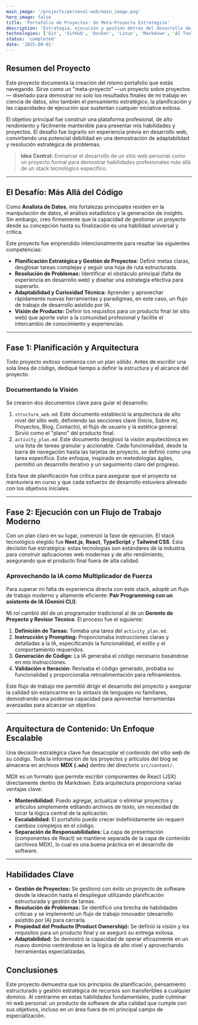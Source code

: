 ```yaml
---
main_image: '/projects/personal-web/main_image.png'
hero_image: false
title: 'Portafolio de Proyectos: Un Meta-Proyecto Estratégico'
description: 'Estrategia, ejecución y gestión detrás del desarrollo de este sitio web personal.'
technologies: ['Git', 'GitHub', 'Docker', 'Linux', 'Markdown', 'AI Tools']
status: 'completed'
date: '2025-09-01'
---
```


## Resumen del Proyecto

Este proyecto documenta la creación del mismo portafolio que estás navegando. Sirve como un "meta-proyecto" —un proyecto sobre proyectos— diseñado para demostrar no solo los resultados finales de mi trabajo en ciencia de datos, sino también el pensamiento estratégico, la planificación y las capacidades de ejecución que sustentan cualquier iniciativa exitosa.

El objetivo principal fue construir una plataforma profesional, de alto rendimiento y fácilmente mantenible para presentar mis habilidades y proyectos. El desafío fue lograrlo sin experiencia previa en desarrollo web, convirtiendo una potencial debilidad en una demostración de adaptabilidad y resolución estratégica de problemas.

> **Idea Central:** Enmarcar el desarrollo de un sitio web personal como un proyecto formal para demostrar habilidades profesionales más allá de un stack tecnológico específico.

---

## El Desafío: Más Allá del Código

Como **Analista de Datos**, mis fortalezas principales residen en la manipulación de datos, el análisis estadístico y la generación de insights. Sin embargo, creo firmemente que la capacidad de gestionar un proyecto desde su concepción hasta su finalización es una habilidad universal y crítica.

Este proyecto fue emprendido intencionalmente para resaltar las siguientes competencias:

*   **Planificación Estratégica y Gestión de Proyectos:** Definir metas claras, desglosar tareas complejas y seguir una hoja de ruta estructurada.
*   **Resolución de Problemas:** Identificar el obstáculo principal (falta de experiencia en desarrollo web) y diseñar una estrategia efectiva para superarlo.
*   **Adaptabilidad y Curiosidad Técnica:** Aprender y aprovechar rápidamente nuevas herramientas y paradigmas, en este caso, un flujo de trabajo de desarrollo asistido por IA.
*   **Visión de Producto:** Definir los requisitos para un producto final (el sitio web) que aporte valor a la comunidad profesional y facilite el intercambio de conocimiento y experiencias.

<CustomImage 
  src="/projects/personal-web/image_1.png" 
  alt="Diagrama de Flujo del Proyecto" 
  width="80%"
/>

---

## Fase 1: Planificación y Arquitectura

Todo proyecto exitoso comienza con un plan sólido. Antes de escribir una sola línea de código, dediqué tiempo a definir la estructura y el alcance del proyecto.

### Documentando la Visión

Se crearon dos documentos clave para guiar el desarrollo:

1.  `structure_web.md`: Este documento estableció la arquitectura de alto nivel del sitio web, definiendo las secciones clave (Inicio, Sobre mí, Proyectos, Blog, Contacto), el flujo de usuario y la estética general. Sirvió como el "plano" del producto final.
2.  `activity_plan.md`: Este documento desglosó la visión arquitectónica en una lista de tareas granular y accionable. Cada funcionalidad, desde la barra de navegación hasta las tarjetas de proyecto, se definió como una tarea específica. Este enfoque, inspirado en metodologías ágiles, permitió un desarrollo iterativo y un seguimiento claro del progreso.

Esta fase de planificación fue crítica para asegurar que el proyecto se mantuviera en curso y que cada esfuerzo de desarrollo estuviera alineado con los objetivos iniciales.

<CustomImage 
  src="/projects/personal-web/image_2.png" 
  alt="Plan de Actividades" 
  width="90%"
  caption="Plan de actividades utilizado para el desarrollo de esta página web."
/>

---

## Fase 2: Ejecución con un Flujo de Trabajo Moderno

Con un plan claro en su lugar, comenzó la fase de ejecución. El stack tecnológico elegido fue **Next.js**, **React**, **TypeScript** y **Tailwind CSS**. Esta decisión fue estratégica: estas tecnologías son estándares de la industria para construir aplicaciones web modernas y de alto rendimiento, asegurando que el producto final fuera de alta calidad.

### Aprovechando la IA como Multiplicador de Fuerza

Para superar mi falta de experiencia directa con este stack, adopté un flujo de trabajo moderno y altamente eficiente: **Pair Programming con un asistente de IA (Gemini CLI)**.

Mi rol cambió del de un programador tradicional al de un **Gerente de Proyecto y Revisor Técnico**. El proceso fue el siguiente:

1.  **Definición de Tareas:** Tomaba una tarea del `activity_plan.md`.
2.  **Instrucción y Prompting:** Proporcionaba instrucciones claras y detalladas a la IA, especificando la funcionalidad, el estilo y el comportamiento requeridos.
3.  **Generación de Código:** La IA generaba el código necesario basándose en mis instrucciones.
4.  **Validación e Iteración:** Revisaba el código generado, probaba su funcionalidad y proporcionaba retroalimentación para refinamientos.

Este flujo de trabajo me permitió dirigir el desarrollo del proyecto y asegurar la calidad sin estancarme en la sintaxis de lenguajes no familiares, demostrando una poderosa capacidad para aprovechar herramientas avanzadas para alcanzar un objetivo.

---

## Arquitectura de Contenido: Un Enfoque Escalable

Una decisión estratégica clave fue desacoplar el contenido del sitio web de su código. Toda la información de los proyectos y artículos del blog se almacena en archivos **MDX (`.mdx`)** dentro del directorio `src/content/`.

MDX es un formato que permite escribir componentes de React (JSX) directamente dentro de Markdown. Esta arquitectura proporciona varias ventajas clave:

*   **Mantenibilidad:** Puedo agregar, actualizar o eliminar proyectos y artículos simplemente editando archivos de texto, sin necesidad de tocar la lógica central de la aplicación.
*   **Escalabilidad:** El portafolio puede crecer indefinidamente sin requerir cambios complejos en el código.
*   **Separación de Responsabilidades:** La capa de presentación (componentes de React) se mantiene separada de la capa de contenido (archivos MDX), lo cual es una buena práctica en el desarrollo de software.

<CustomImage 
  src="/projects/personal-web/image_3.png" 
  alt="Arquitectura de Contenido" 
  width="40%"
  caption="Estructura de carpetas escalable para la redacción de nuevos proyectos."
/>

---

## Habilidades Clave

*   **Gestión de Proyectos:** Se gestionó con éxito un proyecto de software desde la ideación hasta el despliegue utilizando planificación estructurada y gestión de tareas.
*   **Resolución de Problemas:** Se identificó una brecha de habilidades críticas y se implementó un flujo de trabajo innovador (desarrollo asistido por IA) para cerrarla.
*   **Propiedad del Producto (Product Ownership):** Se definió la visión y los requisitos para un producto final y se aseguró su entrega exitosa.
*   **Adaptabilidad:** Se demostró la capacidad de operar eficazmente en un nuevo dominio centrándose en la lógica de alto nivel y aprovechando herramientas especializadas.

## Conclusiones

Este proyecto demuestra que los principios de planificación, pensamiento estructurado y gestión estratégica de recursos son transferibles a cualquier dominio. Al centrarme en estas habilidades fundamentales, pude culminar mi web personal: un producto de software de alta calidad que cumple con sus objetivos, incluso en un área fuera de mi principal campo de especialización.